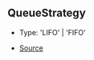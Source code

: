## QueueStrategy

- Type: 'LIFO' \| 'FIFO'

- [Source](https://github.com/Androz2091/discord-player/blob/e2a9cfc/packages/utils/src/Queue.ts#L3)
